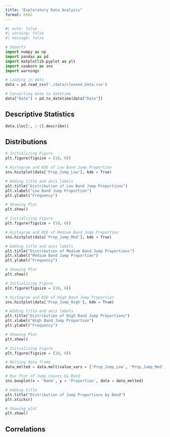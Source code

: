 ```yaml
---
title: "Exploratory Data Analysis"
format: html
---
```


```python
#| echo: false
#| warning: false
#| message: false

# Imports
import numpy as np
import pandas as pd
import matplotlib.pyplot as plt
import seaborn as sns
import warnings

# Loading in data
data = pd.read_csv('./data/cleaned_data.csv')

# Converting date to datetime
data["Date"] = pd.to_datetime(data["Date"])
```

## Descriptive Statistics

```python
data.iloc[:, :-1].describe()
```

## Distributions

```python
# Initializing Figure
plt.figure(figsize = (10, 6))

# Histogram and KDE of Low Band Jump Proportion
sns.histplot(data['Prop_Jump_Low'], kde = True)

# Adding title and axis labels
plt.title("Distribution of Low Band Jump Proportions")
plt.xlabel("Low Band Jump Proportion")
plt.ylabel("Frequency")

# Showing Plot
plt.show()
```

```python
# Initializing Figure
plt.figure(figsize = (10, 6))

# Histogram and KDE of Medium Band Jump Proportion
sns.histplot(data['Prop_Jump_Med'], kde = True)

# Adding title and axis labels
plt.title("Distribution of Medium Band Jump Proportions")
plt.xlabel("Medium Band Jump Proportion")
plt.ylabel("Frequency")

# Showing Plot
plt.show()
```

```python
# Initializing Figure
plt.figure(figsize = (10, 6))

# Histogram and KDE of High Band Jump Proportion
sns.histplot(data['Prop_Jump_High'], kde = True)

# Adding title and axis labels
plt.title("Distribution of High Band Jump Proportions")
plt.xlabel("High Band Jump Proportion")
plt.ylabel("Frequency")

# Showing Plot
plt.show()
```

```python
# Initializing Figure
plt.figure(figsize = (10, 6))

# Melting data frame
data_melted = data.melt(value_vars = ['Prop_Jump_Low', 'Prop_Jump_Med', 'Prop_Jump_High'], var_name = 'Band', value_name = 'Proportion')

# Box Plot of Jump Counts by Band
sns.boxplot(x = 'Band', y = 'Proportion', data = data_melted)

# Adding title
plt.title("Distribution of Jump Proportions by Band")
plt.xticks()

# Showing plot
plt.show()
```

## Correlations
```python

```